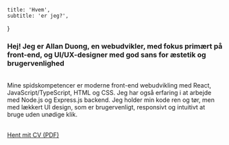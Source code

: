     title: 'Hvem',
    subtitle: 'er jeg?',
}

[//]: # (<img src="/src/assets/profil-rund.png" alt="Profil billede" width="128" />)
### Hej! Jeg er Allan Duong, en webudvikler, med fokus primært på front-end, og UI/UX-designer med god sans for æstetik og brugervenlighed
\
Mine spidskompetencer er moderne front-end webudvikling med React, JavaScript/TypeScript, HTML og CSS. Jeg har også erfaring i at arbejde med Node.js og Express.js backend.
Jeg holder min kode ren og tør, men med lækkert UI design, som er brugervenligt, responsivt og intuitivt at bruge uden unødige klik.

\
<a href={props.pdfUrl} target='_blank'>Hent mit CV (PDF)</a>
